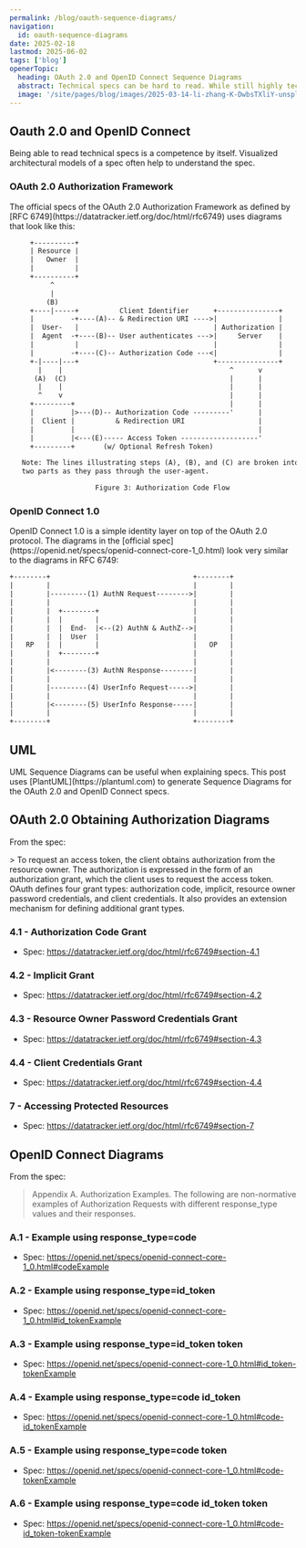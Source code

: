 ```yaml
---
permalink: /blog/oauth-sequence-diagrams/
navigation:
  id: oauth-sequence-diagrams
date: 2025-02-18
lastmod: 2025-06-02
tags: ['blog']
openerTopic:
  heading: OAuth 2.0 and OpenID Connect Sequence Diagrams
  abstract: Technical specs can be hard to read. While still highly technical, the UML Sequence Diagrams provided in this blog are a lot easier to understand.
  image: '/site/pages/blog/images/2025-03-14-li-zhang-K-DwbsTXliY-unsplash.jpg'
---
```



<div className="s-popout">
<div className="s-wrapper" style={{ '--wrapper-width': '80rem' }}>

## Oauth 2.0 and OpenID Connect

<div className="u-max-chars-50">
  Being able to read technical specs is a competence by itself. Visualized architectural models of a spec often help to
  understand the spec.
</div>

### OAuth 2.0 Authorization Framework

<div className="u-max-chars-50">
  The official specs of the OAuth 2.0 Authorization Framework as defined by [RFC
  6749](https://datatracker.ietf.org/doc/html/rfc6749) uses diagrams that look like this:
</div>

```txt
     +----------+
     | Resource |
     |   Owner  |
     |          |
     +----------+
          ^
          |
         (B)
     +----|-----+          Client Identifier      +---------------+
     |         -+----(A)-- & Redirection URI ---->|               |
     |  User-   |                                 | Authorization |
     |  Agent  -+----(B)-- User authenticates --->|     Server    |
     |          |                                 |               |
     |         -+----(C)-- Authorization Code ---<|               |
     +-|----|---+                                 +---------------+
       |    |                                         ^      v
      (A)  (C)                                        |      |
       |    |                                         |      |
       ^    v                                         |      |
     +---------+                                      |      |
     |         |>---(D)-- Authorization Code ---------'      |
     |  Client |          & Redirection URI                  |
     |         |                                             |
     |         |<---(E)----- Access Token -------------------'
     +---------+       (w/ Optional Refresh Token)

   Note: The lines illustrating steps (A), (B), and (C) are broken into
   two parts as they pass through the user-agent.

                     Figure 3: Authorization Code Flow
```

### OpenID Connect 1.0

<div className="u-max-chars-50">
  OpenID Connect 1.0 is a simple identity layer on top of the OAuth 2.0 protocol. The diagrams in the [official
  spec](https://openid.net/specs/openid-connect-core-1_0.html) look very similar to the diagrams in RFC 6749:
</div>

```txt
+--------+                                   +--------+
|        |                                   |        |
|        |---------(1) AuthN Request-------->|        |
|        |                                   |        |
|        |  +--------+                       |        |
|        |  |        |                       |        |
|        |  |  End-  |<--(2) AuthN & AuthZ-->|        |
|        |  |  User  |                       |        |
|   RP   |  |        |                       |   OP   |
|        |  +--------+                       |        |
|        |                                   |        |
|        |<--------(3) AuthN Response--------|        |
|        |                                   |        |
|        |---------(4) UserInfo Request----->|        |
|        |                                   |        |
|        |<--------(5) UserInfo Response-----|        |
|        |                                   |        |
+--------+                                   +--------+
```

## UML

<div className="u-max-chars-50">
  UML Sequence Diagrams can be useful when explaining specs. This post uses [PlantUML](https://plantuml.com) to generate
  Sequence Diagrams for the OAuth 2.0 and OpenID Connect specs.
</div>

## OAuth 2.0 Obtaining Authorization Diagrams

From the spec:

<div className="u-max-chars-50">
  > To request an access token, the client obtains authorization from the resource owner. The authorization is expressed
  in the form of an authorization grant, which the client uses to request the access token. OAuth defines four grant
  types: authorization code, implicit, resource owner password credentials, and client credentials. It also provides an
  extension mechanism for defining additional grant types.
</div>

### 4.1 - Authorization Code Grant

- Spec: https://datatracker.ietf.org/doc/html/rfc6749#section-4.1

<Picture src="/site/pages/blog/images-oauth/oauth-4.1.svg" />

### 4.2 - Implicit Grant

- Spec: https://datatracker.ietf.org/doc/html/rfc6749#section-4.2

<Picture src="/site/pages/blog/images-oauth/oauth-4.2.svg" />

### 4.3 - Resource Owner Password Credentials Grant

- Spec: https://datatracker.ietf.org/doc/html/rfc6749#section-4.3

<Picture src="/site/pages/blog/images-oauth/oauth-4.3.svg" />

### 4.4 - Client Credentials Grant

- Spec: https://datatracker.ietf.org/doc/html/rfc6749#section-4.4

<Picture src="/site/pages/blog/images-oauth/oauth-4.4.svg" />

### 7 - Accessing Protected Resources

- Spec: https://datatracker.ietf.org/doc/html/rfc6749#section-7

<Picture src="/site/pages/blog/images-oauth/oauth-resource.svg" />

## OpenID Connect Diagrams

From the spec:

> Appendix A. Authorization Examples. The following are non-normative examples
> of Authorization Requests with different response_type values and their
> responses.

### A.1 - Example using response_type=code

- Spec: https://openid.net/specs/openid-connect-core-1_0.html#codeExample

<Picture src="/site/pages/blog/images-oauth/A1.svg" />

### A.2 - Example using response_type=id_token

- Spec: https://openid.net/specs/openid-connect-core-1_0.html#id_tokenExample

<Picture src="/site/pages/blog/images-oauth/A2.svg" />

### A.3 - Example using response_type=id_token token

- Spec: https://openid.net/specs/openid-connect-core-1_0.html#id_token-tokenExample

<Picture src="/site/pages/blog/images-oauth/A3.svg" />

### A.4 - Example using response_type=code id_token

- Spec: https://openid.net/specs/openid-connect-core-1_0.html#code-id_tokenExample

<Picture src="/site/pages/blog/images-oauth/A4.svg" />

### A.5 - Example using response_type=code token

- Spec: https://openid.net/specs/openid-connect-core-1_0.html#code-tokenExample

<Picture src="/site/pages/blog/images-oauth/A5.svg" />

### A.6 - Example using response_type=code id_token token

- Spec: https://openid.net/specs/openid-connect-core-1_0.html#code-id_token-tokenExample

<Picture src="/site/pages/blog/images-oauth/A6.svg" />

</div>
</div>
